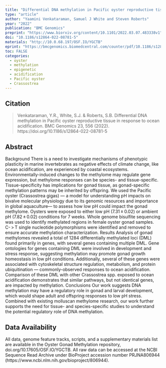 ```yaml
---
title: "Differential DNA methylation in Pacific oyster reproductive tissue in response to ocean acidification"
type: "article"
author: "Yaamini Venkataraman, Samuel J White and Steven Roberts"
year: "2022"
publication: "BMC Genomics"
preprint: "https://www.biorxiv.org/content/10.1101/2022.03.07.483338v1"
doi: "10.1186/s12864-022-08781-5"
materials: "http://10.0.68.197/OSF.IO/YGCTB"
eprint: "https://bmcgenomics.biomedcentral.com/counter/pdf/10.1186/s12864-022-08781-5.pdf"
toc: FALSE
categories:
  - oyster
  - methylation
  - epigenetic
  - acidification
  - Pacific oyster
  - Crassostrea
---
```


## Citation

> Venkataraman, Y.R., White, S.J. & Roberts, S.B. Differential DNA methylation in Pacific oyster reproductive tissue in response to ocean acidification. BMC Genomics 23, 556 (2022). https://doi.org/10.1186/s12864-022-08781-5

## Abstract

Background
There is a need to investigate mechanisms of phenotypic plasticity in marine invertebrates as negative effects of climate change, like ocean acidification, are experienced by coastal ecosystems. Environmentally-induced changes to the methylome may regulate gene expression, but methylome responses can be species- and tissue-specific. Tissue-specificity has implications for gonad tissue, as gonad-specific methylation patterns may be inherited by offspring. We used the Pacific oyster (Crassostrea gigas) — a model for understanding pH impacts on bivalve molecular physiology due to its genomic resources and importance in global aquaculture— to assess how low pH could impact the gonad methylome. Oysters were exposed to either low pH (7.31 ± 0.02) or ambient pH (7.82 ± 0.02) conditions for 7 weeks. Whole genome bisulfite sequencing was used to identify methylated regions in female oyster gonad samples. C- > T single nucleotide polymorphisms were identified and removed to ensure accurate methylation characterization.
Results
Analysis of gonad methylomes revealed a total of 1284 differentially methylated loci (DML) found primarily in genes, with several genes containing multiple DML. Gene ontologies for genes containing DML were involved in development and stress response, suggesting methylation may promote gonad growth homeostasis in low pH conditions. Additionally, several of these genes were associated with cytoskeletal structure regulation, metabolism, and protein ubiquitination — commonly-observed responses to ocean acidification. Comparison of these DML with other Crassostrea spp. exposed to ocean acidification demonstrates that similar pathways, but not identical genes, are impacted by methylation.
Conclusions
Our work suggests DNA methylation may have a regulatory role in gonad and larval development, which would shape adult and offspring responses to low pH stress. Combined with existing molluscan methylome research, our work further supports the need for tissue- and species-specific studies to understand the potential regulatory role of DNA methylation.




## Data Availability

All data, genome feature tracks, scripts, and a supplementary materials list are available in the Oyster Gonad Methylation repository, doi.org/10.17605/OSF.IO/YGCTB. All raw data can be accessed at the NCBI Sequence Read Archive under BioProject accession number PRJNA806944 (https://www.ncbi.nlm.nih.gov/bioproject/806944).
